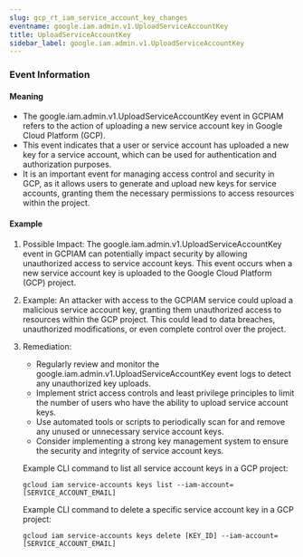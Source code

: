 ```yaml
--- 
slug: gcp_rt_iam_service_account_key_changes
eventname: google.iam.admin.v1.UploadServiceAccountKey
title: UploadServiceAccountKey
sidebar_label: google.iam.admin.v1.UploadServiceAccountKey
---
```

                       
### Event Information

#### Meaning

- The google.iam.admin.v1.UploadServiceAccountKey event in GCPIAM refers to the action of uploading a new service account key in Google Cloud Platform (GCP).
- This event indicates that a user or service account has uploaded a new key for a service account, which can be used for authentication and authorization purposes.
- It is an important event for managing access control and security in GCP, as it allows users to generate and upload new keys for service accounts, granting them the necessary permissions to access resources within the project.

#### Example

1. Possible Impact: The google.iam.admin.v1.UploadServiceAccountKey event in GCPIAM can potentially impact security by allowing unauthorized access to service account keys. This event occurs when a new service account key is uploaded to the Google Cloud Platform (GCP) project.

2. Example: An attacker with access to the GCPIAM service could upload a malicious service account key, granting them unauthorized access to resources within the GCP project. This could lead to data breaches, unauthorized modifications, or even complete control over the project.

3. Remediation:
   - Regularly review and monitor the google.iam.admin.v1.UploadServiceAccountKey event logs to detect any unauthorized key uploads.
   - Implement strict access controls and least privilege principles to limit the number of users who have the ability to upload service account keys.
   - Use automated tools or scripts to periodically scan for and remove any unused or unnecessary service account keys.
   - Consider implementing a strong key management system to ensure the security and integrity of service account keys.
   
   Example CLI command to list all service account keys in a GCP project:
   ```
   gcloud iam service-accounts keys list --iam-account=[SERVICE_ACCOUNT_EMAIL]
   ```
   
   Example CLI command to delete a specific service account key in a GCP project:
   ```
   gcloud iam service-accounts keys delete [KEY_ID] --iam-account=[SERVICE_ACCOUNT_EMAIL]
   ```


 